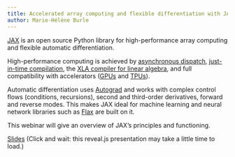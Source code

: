 ```yaml
---
title: Accelerated array computing and flexible differentiation with JAX
author: Marie-Hélène Burle
---
```


:::{.def}

[JAX](https://jax.readthedocs.io/) is an open source Python library for high-performance array computing and flexible automatic differentiation.

High-performance computing is achieved by [asynchronous dispatch](https://en.wikipedia.org/wiki/Asynchrony_(computer_programming)), [just-in-time compilation](https://en.wikipedia.org/wiki/Just-in-time_compilation), the [XLA compiler for linear algebra](https://www.tensorflow.org/xla), and full compatibility with accelerators ([GPUs](https://en.wikipedia.org/wiki/Graphics_processing_unit) and [TPUs](https://en.wikipedia.org/wiki/Tensor_Processing_Unit)).

Automatic differentiation uses [Autograd](https://github.com/hips/autograd) and works with complex control flows (conditions, recursions), second and third-order derivatives, forward and reverse modes. This makes JAX ideal for machine learning and neural network libraries such as [Flax](https://flax.readthedocs.io/en/latest/) are built on it.

This webinar will give an overview of JAX's principles and functioning.

:::

[Slides](wb_jax_slides.qmd){.btn .btn-outline-primary} [(Click and wait: this reveal.js presentation may take a little time to load.)]{.inlinenote}
<!-- <br><br> -->

<!-- {{< video https://www.youtube.com/embed/ >}} -->
